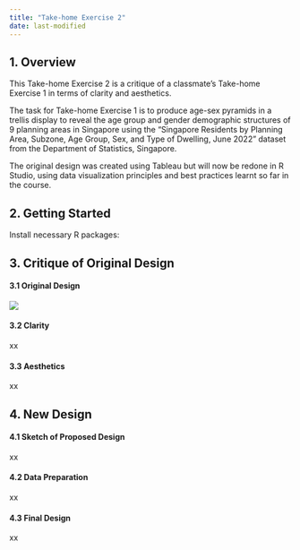 ```yaml
---
title: "Take-home Exercise 2"
date: last-modified
---
```


## **1. Overview**

This Take-home Exercise 2 is a critique of a classmate's Take-home Exercise 1 in terms of clarity and aesthetics.

The task for Take-home Exercise 1 is to produce age-sex pyramids in a trellis display to reveal the age group and gender demographic structures of 9 planning areas in Singapore using the "Singapore Residents by Planning Area, Subzone, Age Group, Sex, and Type of Dwelling, June 2022" dataset from the Department of Statistics, Singapore.

The original design was created using Tableau but will now be redone in R Studio, using data visualization principles and best practices learnt so far in the course.

## **2. Getting Started**

Install necessary R packages:

## **3. Critique of Original Design**

#### **3.1 Original Design**

![](images/Original%20Design.png)

#### **3.2 Clarity**

xx

#### **3.3 Aesthetics**

xx

## **4. New Design**

#### **4.1 Sketch of Proposed Design**

xx

#### **4.2 Data Preparation**

xx

#### **4.3 Final Design**

xx

